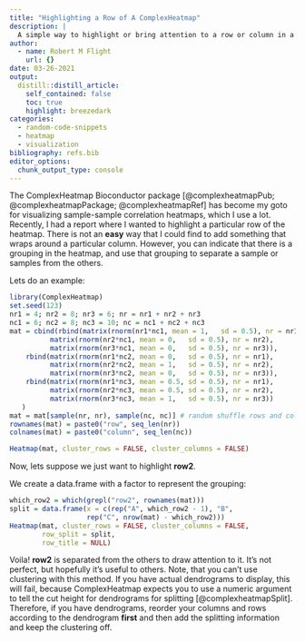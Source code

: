 ```yaml
---
title: "Highlighting a Row of A ComplexHeatmap"
description: |
  A simple way to highlight or bring attention to a row or column in a ComplexHeatmap.
author:
  - name: Robert M Flight
    url: {}
date: 03-26-2021
output:
  distill::distill_article:
    self_contained: false
    toc: true
    highlight: breezedark
categories:
  - random-code-snippets
  - heatmap
  - visualization
bibliography: refs.bib
editor_options: 
  chunk_output_type: console
---
```


The ComplexHeatmap Bioconductor package [@complexheatmapPub; @complexheatmapPackage; @complexheatmapRef] has become my goto for visualizing sample-sample correlation heatmaps, which I use a lot.
Recently, I had a report where I wanted to highlight a particular row of the heatmap.
There is not an **easy** way that I could find to add something that wraps around a particular column.
However, you can indicate that there is a grouping in the heatmap, and use that grouping to separate a sample or samples from the others.

Lets do an example:

```r
library(ComplexHeatmap)
set.seed(123)
nr1 = 4; nr2 = 8; nr3 = 6; nr = nr1 + nr2 + nr3
nc1 = 6; nc2 = 8; nc3 = 10; nc = nc1 + nc2 + nc3
mat = cbind(rbind(matrix(rnorm(nr1*nc1, mean = 1,   sd = 0.5), nr = nr1),
          matrix(rnorm(nr2*nc1, mean = 0,   sd = 0.5), nr = nr2),
          matrix(rnorm(nr3*nc1, mean = 0,   sd = 0.5), nr = nr3)),
    rbind(matrix(rnorm(nr1*nc2, mean = 0,   sd = 0.5), nr = nr1),
          matrix(rnorm(nr2*nc2, mean = 1,   sd = 0.5), nr = nr2),
          matrix(rnorm(nr3*nc2, mean = 0,   sd = 0.5), nr = nr3)),
    rbind(matrix(rnorm(nr1*nc3, mean = 0.5, sd = 0.5), nr = nr1),
          matrix(rnorm(nr2*nc3, mean = 0.5, sd = 0.5), nr = nr2),
          matrix(rnorm(nr3*nc3, mean = 1,   sd = 0.5), nr = nr3))
   )
mat = mat[sample(nr, nr), sample(nc, nc)] # random shuffle rows and columns
rownames(mat) = paste0("row", seq_len(nr))
colnames(mat) = paste0("column", seq_len(nc))

Heatmap(mat, cluster_rows = FALSE, cluster_columns = FALSE)
```

Now, lets suppose we just want to highlight **row2**.

We create a data.frame with a factor to represent the grouping:

```r
which_row2 = which(grepl("row2", rownames(mat)))
split = data.frame(x = c(rep("A", which_row2 - 1), "B",
                   rep("C", nrow(mat) - which_row2)))
Heatmap(mat, cluster_rows = FALSE, cluster_columns = FALSE,
        row_split = split,
        row_title = NULL)
```

Voila! **row2** is separated from the others to draw attention to it.
It's not perfect, but hopefully it's useful to others.
Note, that you can't use clustering with this method.
If you have actual dendrograms to display, this will fail, because ComplexHeatmap expects you to use a numeric argument to tell the cut height for dendrograms for splitting [@complexheatmapSplit].
Therefore, if you have dendrograms, reorder your columns and rows according to the dendrogram **first** and then add the splitting information and keep the clustering off.
